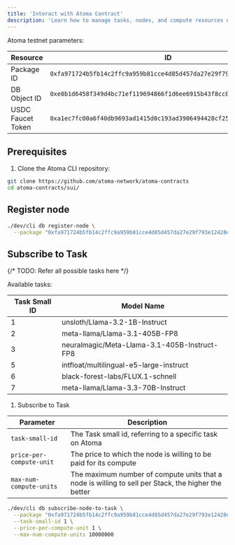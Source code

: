```yaml
---
title: 'Interact with Atoma Contract'
description: 'Learn how to manage tasks, nodes, and compute resources on the Atoma network'
---
```


Atoma testnet parameters:

| Resource | ID |
|----------|-----|
| Package ID | `0xfa971724b5fb14c2ffc9a959b81cce4d85d457da27e29f793e12428ed71bb922` |
| DB Object ID | `0xe0b1d6458f349d4bc71ef119694866f1d6ee6915b43f8cc05a5d44a49e3e1f0f` |
| USDC Faucet Token | `0xa1ec7fc00a6f40db9693ad1415d0c193ad3906494428cf252621037bd7117e29` |

## Prerequisites

1. Clone the Atoma CLI repository:
```bash
git clone https://github.com/atoma-network/atoma-contracts
cd atoma-contracts/sui/
```

## Register node

```bash
./dev/cli db register-node \
  --package "0xfa971724b5fb14c2ffc9a959b81cce4d85d457da27e29f793e12428ed71bb922"
```

## Subscribe to Task
{/* TODO: Refer all possible tasks here */}

Available tasks:

| Task Small ID  | Model Name                                   |
| -------------- | -------------------------------------------- |
| 1              | unsloth/Llama-3.2-1B-Instruct                |
| 2              | meta-llama/Llama-3.1-405B-FP8                |
| 3              | neuralmagic/Meta-Llama-3.1-405B-Instruct-FP8 |
| 5              | intfloat/multilingual-e5-large-instruct      |
| 6              | black-forest-labs/FLUX.1-schnell             |
| 7              | meta-llama/Llama-3.3-70B-Instruct            |

1. Subscribe to Task

| Parameter | Description |
|-----------|-------------|
| `task-small-id` | The Task small id, referring to a specific task on Atoma |
| `price-per-compute-unit` | The price to which the node is willing to be paid for its compute |
| `max-num-compute-units` | The maximum number of compute units that a node is willing to sell per Stack, the higher the better |

```bash
./dev/cli db subscribe-node-to-task \
  --package "0xfa971724b5fb14c2ffc9a959b81cce4d85d457da27e29f793e12428ed71bb922" \
  --task-small-id 1 \
  --price-per-compute-unit 1 \
  --max-num-compute-units 10000000
```



